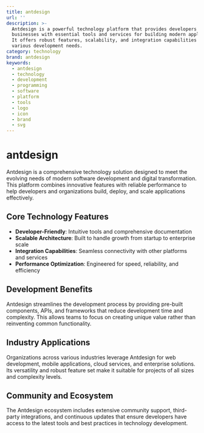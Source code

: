 ```yaml
---
title: antdesign
url: ''
description: >-
  Antdesign is a powerful technology platform that provides developers and
  businesses with essential tools and services for building modern applications.
  It offers robust features, scalability, and integration capabilities for
  various development needs.
category: technology
brand: antdesign
keywords:
  - antdesign
  - technology
  - development
  - programming
  - software
  - platform
  - tools
  - logo
  - icon
  - brand
  - svg
---
```


# antdesign

Antdesign is a comprehensive technology solution designed to meet the evolving needs of modern software development and digital transformation. This platform combines innovative features with reliable performance to help developers and organizations build, deploy, and scale applications effectively.

## Core Technology Features

- **Developer-Friendly**: Intuitive tools and comprehensive documentation
- **Scalable Architecture**: Built to handle growth from startup to enterprise scale
- **Integration Capabilities**: Seamless connectivity with other platforms and services
- **Performance Optimization**: Engineered for speed, reliability, and efficiency

## Development Benefits

Antdesign streamlines the development process by providing pre-built components, APIs, and frameworks that reduce development time and complexity. This allows teams to focus on creating unique value rather than reinventing common functionality.

## Industry Applications

Organizations across various industries leverage Antdesign for web development, mobile applications, cloud services, and enterprise solutions. Its versatility and robust feature set make it suitable for projects of all sizes and complexity levels.

## Community and Ecosystem

The Antdesign ecosystem includes extensive community support, third-party integrations, and continuous updates that ensure developers have access to the latest tools and best practices in technology development.
